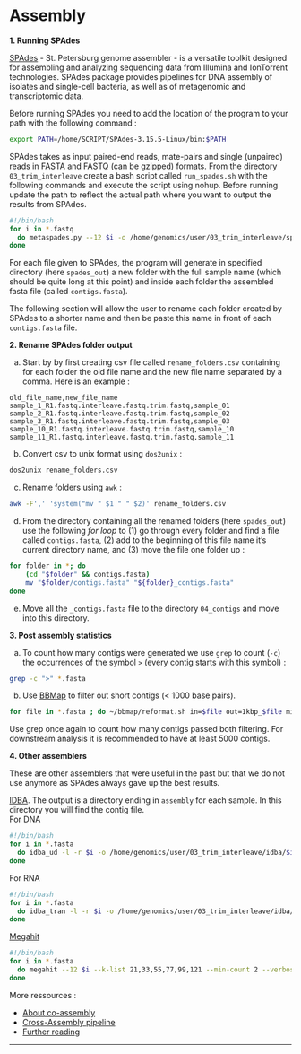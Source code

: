 # Assembly 

**1. Running SPAdes**

[SPAdes](https://github.com/ablab/spades) - St. Petersburg genome assembler - is a versatile toolkit designed for assembling and analyzing sequencing data from Illumina and IonTorrent technologies. SPAdes package provides pipelines for DNA assembly of isolates and single-cell bacteria, as well as of metagenomic and transcriptomic data. 

Before running SPAdes you need to add the location of the program to your path with the following command : 
```bash
export PATH=/home/SCRIPT/SPAdes-3.15.5-Linux/bin:$PATH
```

SPAdes takes as input paired-end reads, mate-pairs and single (unpaired) reads in FASTA and FASTQ (can be gzipped) formats. From the directory `03_trim_interleave` create a bash script called `run_spades.sh` with the following commands and execute the script using nohup. Before running update the path to reflect the actual path where you want to output the results from SPAdes.  

```bash
#!/bin/bash
for i in *.fastq 
  do metaspades.py --12 $i -o /home/genomics/user/03_trim_interleave/spades_out/$i -t 40 
done
``` 

For each file given to SPAdes, the program will generate in specified directory (here `spades_out`) a new folder with the full sample name (which should be quite long at this point) and inside each folder the assembled fasta file (called `contigs.fasta`). 

The following section will allow the user to rename each folder created by SPAdes to a shorter name and then be paste this name in front of each `contigs.fasta` file.

**2. Rename SPAdes folder output**

a) Start by by first creating csv file called `rename_folders.csv` containing for each folder the old file name and the new file name separated by a comma. Here is an example : 

```verbose
old_file_name,new_file_name
sample_1_R1.fastq.interleave.fastq.trim.fastq,sample_01
sample_2_R1.fastq.interleave.fastq.trim.fastq,sample_02
sample_3_R1.fastq.interleave.fastq.trim.fastq,sample_03
sample_10_R1.fastq.interleave.fastq.trim.fastq,sample_10
sample_11_R1.fastq.interleave.fastq.trim.fastq,sample_11
```

b) Convert csv to unix format using `dos2unix` : 
```bash
dos2unix rename_folders.csv
```

c) Rename folders using `awk` :

```bash
awk -F',' 'system("mv " $1 " " $2)' rename_folders.csv
```

d) From the directory containing all the renamed folders (here `spades_out`) use the following *for loop* to (1) go through every folder and find a file called `contigs.fasta`, (2) add to the beginning of this file name it's current directory name, and (3) move the file one folder up : 

```bash
for folder in *; do
    (cd "$folder" && contigs.fasta)  
    mv "$folder/contigs.fasta" "${folder}_contigs.fasta"
done
```

e) Move all the `_contigs.fasta` file to the directory `04_contigs` and move into this directory. 

**3. Post assembly statistics**

a) To count how many contigs were generated we use `grep` to count (`-c`) the occurrences of the symbol `>` (every contig starts with this symbol) : 

```bash
grep -c ">" *.fasta
```

b) Use [BBMap](https://jgi.doe.gov/data-and-tools/software-tools/bbtools/bb-tools-user-guide/bbmap-guide/) to filter out short contigs (< 1000 base pairs). 

```bash
for file in *.fasta ; do ~/bbmap/reformat.sh in=$file out=1kbp_$file minlength=1000 ; done
``` 

Use grep once again to count how many contigs passed both filtering. For downstream analysis it is recommended to have at least 5000 contigs. 

**4. Other assemblers**

These are other assemblers that were useful in the past but that we do not use anymore as SPAdes always gave up the best results. 

[IDBA](https://github.com/loneknightpy/idba). The output is a directory ending in `assembly` for each sample. In this directory you will find the contig file.  
For DNA
```bash
#!/bin/bash
for i in *.fasta
  do idba_ud -l -r $i -o /home/genomics/user/03_trim_interleave/idba/$i --pre_correction --mink 65 --maxk 115 --step 10 --seed_kmer 55 --num_threads 40 
done
```
For RNA 
```bash
#!/bin/bash
for i in *.fasta
  do idba_tran -l -r $i -o /home/genomics/user/03_trim_interleave/idba/$i --pre_correction --mink 65 --maxk 115 --step 10 --seed_kmer 55 --num_threads 40 
done
```

[Megahit](https://github.com/voutcn/megahit)
```bash
#!/bin/bash
for i in *.fasta
  do megahit --12 $i --k-list 21,33,55,77,99,121 --min-count 2 --verbose -t 40 -o /home/genomics/user/03_trim_interleave/Megahit/$i --out-prefix megahit_$i  
done
``` 

More ressources :

- [About co-assembly](https://angus.readthedocs.io/en/2019/recovering-rep-genomes-from-mgs.html)
- [Cross-Assembly pipeline](https://linsalrob.github.io/ComputationalGenomicsManual/CrossAssembly/)
- [Further reading](https://bmcgenomics.biomedcentral.com/articles/10.1186/s12864-017-3918-9)

***

